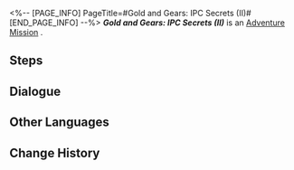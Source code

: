 <%-- [PAGE_INFO]
PageTitle=#Gold and Gears: IPC Secrets (II)#
[END_PAGE_INFO] --%>
{{Stub|Dialogue.}}
{{Mission Infobox
|id            = 8016104
|title         = 
|image         = <!--Mission Gold and Gears: IPC Secrets (II).png-->
|type          = Adventure
|event_name    = 
|chapter       = 
|requirements  = [[Adventure Mission]] ''[[Gold and Gears: Testing Goals]]'' completed
|summary       = <!--official mission summary from Fate's Atlas-->
|characters    = Trailblazer
|startLocation = [[<!--starting world-->]] - [[<!--starting area-->]]
|world         = <!--starting world-->
|area          = <!--starting area-->
|prev          = Gold and Gears: Testing Goals
|next          = 
|rewards       = Credit*5,000
}}
'''''Gold and Gears: IPC Secrets (II)''''' is an [[Adventure Mission]]<!--in [world]-->.

==Steps==


<!--
==Gameplay Notes==

--><!--
==Trial Character==

-->
==Dialogue==
{{Stub Dialogue}}
{{Dialogue Start}}
:{{tx}}
{{Dialogue End}}

==Other Languages==
{{Other Languages
|en   = Gold and Gears: IPC Secrets (II)
|zhs  = 黄金与机械：公司秘闻•其二
|zht  = 黃金與機械：公司秘聞•其二
|ja   = 黄金と機械：カンパニー秘話・その2
|ko   = 황금과 기계: 컴퍼니 비화•2
|es   = Oro y maquinaria: secretos empresariales&nbsp;II
|fr   = Or et machines&nbsp;: Secrets de la CPI (II)
|ru   = Золото и шестерёнки: Секреты КММ II
|th   = ทองคำและจักรกล: ความลับขององค์กร 2
|vi   = Vàng Và Máy Móc: Bí Mật Công Ty 2
|de   = Gold und Getriebe: IFK-Geheimnisse (Teil 2)
|id   = Emas dan Mesin: Rahasia IPC 2
|pt   = Ouro e Engrenagens: Segredos da CPI (II)
}}

==Change History==
{{Change History|1.6}}

